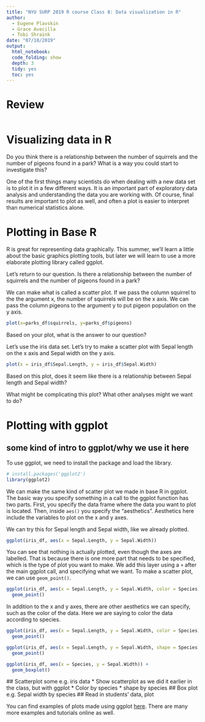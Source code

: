 ```yaml
---
title: "NYU SURP 2019 R course Class 8: Data visualization in R"
author:
  - Eugene Plavskin
  - Grace Avecilla
  - Tobi Shraink
date: "07/18/2019"
output:
  html_notebook:
  code_folding: show
  depth: 3
  tidy: yes
  toc: yes
---
```


# Review
```r

```

# Visualizing data in R

Do you think there is a relationship between the number of squirrels and the number of pigeons found in a park?
What is a way you could start to investigate this?  


One of the first things many scientists do when dealing with a new data set is to plot it in a few different ways. It is an important part of exploratory data analysis and understanding the data you are working with. Of course, final results are important to plot as well, and often a plot is easier to interpret than numerical statistics alone.

# Plotting in Base R

R is great for representing data graphically. This summer,
we'll learn a little about the basic graphics plotting tools, but later we will learn to use a more elaborate plotting library called ggplot.

Let's return to our question. Is there a relationship between the number of squirrels and the number of pigeons found in a park?   

We can make what is called a scatter plot. If we pass the column squirrel to the the argument x, the number of squirrels will be on the x axis. We can pass the column pigeons to the argument y to put pigeon population on the y axis.

```r
plot(x=parks_df$squirrels, y=parks_df$pigeons)
```

Based on your plot, what is the answer to our question?

Let's use the iris data set. Let's try to make a scatter plot with Sepal length on the x axis and Sepal width on the y axis.
```r
plot(x = iris_df$Sepal.Length, y = iris_df$Sepal.Width)
```

Based on this plot, does it seem like there is a relationship between Sepal length and Sepal width?  

What might be complicating this plot? What other analyses might we want to do?

# Plotting with ggplot

## some kind of intro to ggplot/why we use it here ##

To use ggplot, we need to install the package and load the library.
```r
# install.packages('ggplot2')
library(ggplot2)
```


We can make the same kind of scatter plot we made in base R in ggplot. The basic way you specify something in a call to the ggplot function has two parts. First, you specify the data frame where the data you want to plot is located. Then, inside `aes()` you specify the "aesthetics". Aesthetics here include the variables to plot on the x and y axes.

We can try this for Sepal length and Sepal width, like we already plotted.
```r
ggplot(iris_df, aes(x = Sepal.Length, y = Sepal.Width)) 
```

You can see that nothing is actually plotted, even though the axes are labelled. That is because there is one more part that needs to be specified, which is the type of plot you want to make. We add this layer using a `+` after the main ggplot call, and specifying what we want. To make a scatter plot, we can use `geom_point()`. 

```r
ggplot(iris_df, aes(x = Sepal.Length, y = Sepal.Width, color = Species)) +
  geom_point()
```

In addition to the x and y axes, there are other aesthetics we can specify, such as the color of the data. Here we are saying to color the data according to species.
```r
ggplot(iris_df, aes(x = Sepal.Length, y = Sepal.Width, color = Species)) +
  geom_point()
```

```r
ggplot(iris_df, aes(x = Sepal.Length, y = Sepal.Width, shape = Species)) +
  geom_point()
```



```r
ggplot(iris_df, aes(x = Species, y = Sepal.Width)) +
  geom_boxplot()
```

 ## Scatterplot some e.g. iris data
        * Show scatterplot as we did it earlier in the class, but with ggplot
        * Color by species
        * shape by species
    ## Box plot e.g. Sepal width by species
    ## Read in students' data, plot


You can find examples of plots made using ggplot [here](http://gencore.bio.nyu.edu/badas/ggplot_notebook.html#ggplot-is-part-of-the-tidyverse-package). There are many more examples and tutorials online as well.

